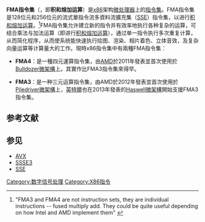 {{expert|time=2014-08-28T10:35:22+00:00}}
{{扩充|time=2011-02-11}}
{{NoteTA|G1=IT}}
'''FMA指令集'''（{{lang-en|Fused-Multiply-Add}}，即'''积和熔加运算'''）是[[x86|x86]]架构[[微处理器|微处理器]]上的[[指令集|指令集]]。FMA指令集是128位元和256位元的流式單指令流多資料流擴充集（[[SSE|SSE]]）指令集，以进行[[积和熔加运算|积和熔加运算]]。<ref name=prime95>"FMA3 and FMA4 are not instruction sets, they are individual instructions -- fused multiply add. They could be quite useful depending on how Intel and AMD implement them" {{cite web|last=Woltmann|first=George (Prime95)|title=Intel AVX and GIMPS|url=http://www.mersenneforum.org/showthread.php?t=14335&highlight=fused+multiply+add|work=http://www.mersenneforum.org/index.php|publisher=Great Internet Mersenne Prime Search (GIMPS) project|accessdate=27 July 2011|archive-date=2011-09-27|archive-url=https://web.archive.org/web/20110927013636/http://www.mersenneforum.org/showthread.php?t=14335&highlight=fused+multiply+add|dead-url=no}}</ref>FMA指令集允许建立新的指令并有效率地执行各种复杂的运算，可结合乘法与加法运算（即进行[[积和熔加运算|积和熔加运算]]），通过单一指令执行多次重复计算，从而简化程序，从而使系统能快速执行绘图、渲染、相片着色、立体音效，及复杂向量运算等计算量大的工作。現時x86指令集中有兩種FMA指令集：

* '''FMA4'''：是一種四元運算指令集，由[[AMD|AMD]]於2011年發表並首次使用於[[Bulldozer微架構|Bulldozer微架構]]上。其實作比FMA3指令集來得早。

* '''FMA3'''：是一种三元运算指令集，由AMD於2012年發表並首次使用於[[Piledriver微架構|Piledriver微架構]]上，[[英特爾|英特爾]]也在2013年發表的[[Haswell微架構|Haswell微架構]]開始支援FMA3指令集。

== 参考文献 ==
{{reflist}}

==参见==
*[[AVX指令集|AVX]]
*[[SSSE3|SSSE3]]
*[[SSE|SSE]]

{{多媒體指令集}}

[[Category:数字信号处理|Category:数字信号处理]]
[[Category:X86指令|Category:X86指令]]